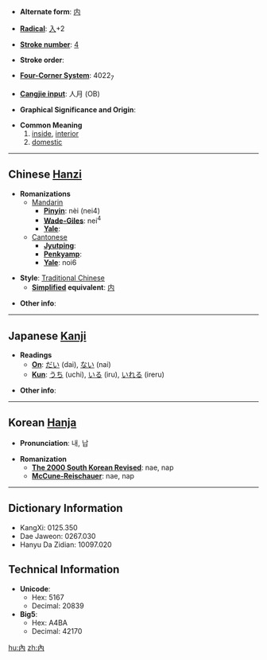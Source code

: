 * '''Alternate form''': [[内]]

* '''[[Wiktionary:Chinese radical index| Radical]]''': [[Wiktionary:Chinese radical index 入|入]]+2

* '''[[Wiktionary:Chinese total strokes index|Stroke number]]''': [[Wiktionary:Chinese total strokes index 4|4]]

* '''Stroke order''': 

* '''[[Wiktionary:Chinese four corner index|Four-Corner System]]''': 4022<sub>7</sub>

* '''[[Wiktionary:Chinese Cangjie index|Cangjie input]]''': 人月 (OB)

* '''Graphical Significance and Origin''': 

* '''Common Meaning'''
*#[[inside]], [[interior]]
*# [[domestic]]

----

== Chinese [[Hanzi]] ==

* '''Romanizations'''
** [[Mandarin]]
*** '''[[Pinyin]]''': nèi (nei4)
*** '''[[Wade-Giles]]''': nei<sup>4</sup>
*** '''[[Yale]]''': 
**[[Cantonese]]
***'''[[Jyutping]]''':
***'''[[Penkyamp]]''': 
***'''[[Yale]]''': noi6

* '''Style''': [[Traditional Chinese]] 
** '''[[Simplified Chinese|Simplified]] equivalent''': [[内]]

* '''Other info''': 

----

== Japanese [[Kanji]] ==

* '''Readings'''
** '''[[On]]''': [[だい]] (dai), [[ない]] (nai)
** '''[[Kun]]''': [[うち]] (uchi), [[いる]] (iru), [[いれる]] (ireru)

* '''Other info''':  

----

== Korean [[Hanja]] ==

* '''Pronunciation''': 내, 납

* '''Romanization'''
** '''[[The 2000 South Korean Revised Romanization|The 2000 South Korean Revised]]''': nae, nap
** '''[[McCune-Reischauer]]''': nae, nap

----

== Dictionary Information ==

* KangXi: 0125.350
* Dae Jaweon: 0267.030
* Hanyu Da Zidian: 10097.020

== Technical Information ==

* '''Unicode''':
** Hex: 5167
** Decimal: 20839
* '''Big5''':
** Hex: A4BA
** Decimal: 42170

[[hu:內]]
[[zh:內]]